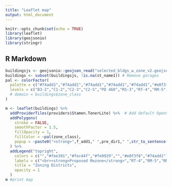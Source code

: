 ```yaml
---
title: "Leaflet map"
output: html_document
---
```


```r
knitr::opts_chunk$set(echo = TRUE)
library(leaflet)
library(geojsonio)
library(stringr)
```

## R Markdown

```r
buildingsjs <- geojsonio::geojson_read("selected_bldgs_w_zone_v2.geojson", what = "sp")
buildings <- subset(buildingsjs, !is.na(st_name1)) # Remove garages
pal <- colorFactor(
  palette = c("#74add1","#74add1","#74add1","#74add1","#74add1","#e0f3f8","#fee391","#fec44f","#fe9929"),
  levels = c("B3-2","C1-2","C2-3","C2-5","PD 460","RS-3","RT-4","RM-5","RM-6")
  # domain = buildings$zone_class
)
```

```r
m <- leaflet(buildings) %>%
  addProviderTiles(providers$Stamen.TonerLite) %>%  # Add default OpenStreetMap map tiles
  addPolygons(
    stroke = FALSE, 
    smoothFactor = 1.5, 
    fillOpacity = 1,
    fillColor = ~pal(zone_class),
    popup = ~paste0("<strong>",f_add1," ",pre_dir1," ",str_to_sentence(st_name1),"</strong><br>","Zone: <strong>",zone_class,"</strong><br>","Units: <strong>",no_of_unit,"</strong><br>","Stories: <strong>",stories,"</strong><br>","Year Built: <strong>",year_built,"</strong>")
  ) %>%
  addLegend("topright",
    colors = c("","#fee391","#fec44f","#fe9929","","#e0f3f8","#74add1"),
    labels = c("<br><strong>Proposed Rezone</strong>","RT-4","RM-5","RM-6","<br><strong>No Change</strong>","RS-3","B, C, and PDs"),
    title = "Zoning Districts",
    opacity = 1
  )
m #print map
```
